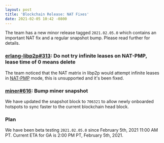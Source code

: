 ```yaml
---
layout: post
title: 'Blockchain Release: NAT Fixes'
date: 2021-02-05 10:42 -0800
---
```


The team has a new minor release tagged `2021.02.05.0` which contains an important NAT fix and a
regular snapshot bump. Please read further for details.

### [erlang-libp2p#313](https://github.com/helium/erlang-libp2p/pull/313): Do not try infinite leases on NAT-PMP, lease time of 0 means delete

The team noticed that the NAT matrix in libp2p would attempt infinite leases in
[NAT-PMP](https://en.wikipedia.org/wiki/NAT_Port_Mapping_Protocol) mode, this is unsupported and
it's been fixed.

### [miner#616](https://github.com/helium/miner/pull/616): Bump miner snapshot

We have updated the snapshot block to `706321` to allow newly onboarded hotspots to sync faster to
the current blockchain head block.

### Plan

We have been beta testing `2021.02.05.0` since February 5th, 2021 11:00 AM PT. Current ETA for GA is
2:00 PM PT, February 5th, 2021.

